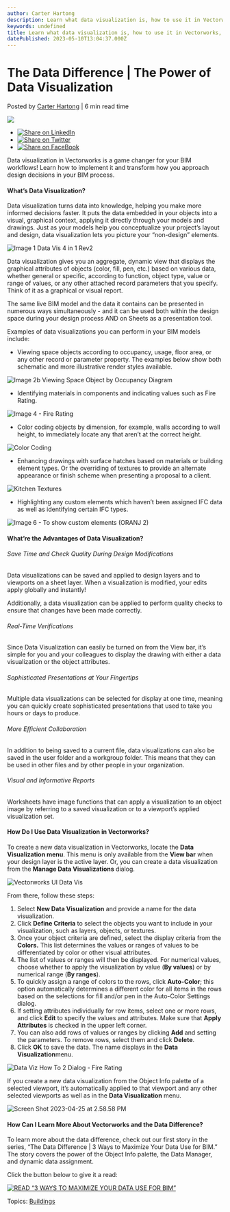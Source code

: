```yaml
---
author: Carter Hartong
description: Learn what data visualization is, how to use it in Vectorworks, and why it will give you and your colleagues a better understanding of your BIM models.
keywords: undefined
title: Learn what data visualization is, how to use it in Vectorworks, and why it will give you and your colleagues a better understanding of your BIM models. 
datePublished: 2023-05-10T13:04:37.000Z
---
```

  

# The Data Difference | The Power of Data Visualization

 Posted by [Carter Hartong](https://blog.vectorworks.net/author/carter-hartong) | 6 min read time 

![](https://blog.vectorworks.net/hubfs/Blog%20Images/230427_Data%20Difference%202%20Data%20Visualization/Image%206%20-%20To%20show%20custom%20elements%20%28ORANJ%202%29.png) 

* [![Share on LinkedIn](https://2659751.fs1.hubspotusercontent-na1.net/hubfs/2659751/michaelDemo/share-LI.png)](http://www.linkedin.com/shareArticle?mini=true&url=https%3A%2F%2Fblog.vectorworks.net%2Fcreating-meaningful-data-with-data-visualization-in-vectorworks)
* [![Share on Twitter](https://2659751.fs1.hubspotusercontent-na1.net/hubfs/2659751/michaelDemo/share-TW.png)](https://www.twitter.com/share?text=The%20Data%20Difference%20|%20The%20Power%20of%20Data%20Visualization&url=https%3A%2F%2Fblog.vectorworks.net%2Fcreating-meaningful-data-with-data-visualization-in-vectorworks&via=PMGTweets)
* [![Share on FaceBook](https://2659751.fs1.hubspotusercontent-na1.net/hubfs/2659751/michaelDemo/share-FB.png)](https://www.facebook.com/sharer/sharer.php?u=https%3A%2F%2Fblog.vectorworks.net%2Fcreating-meaningful-data-with-data-visualization-in-vectorworks)

Data visualization in Vectorworks is a game changer for your BIM workflows! Learn how to implement it and transform how you approach design decisions in your BIM process.

#### What’s Data Visualization? 

Data visualization turns data into knowledge, helping you make more informed decisions faster. It puts the data embedded in your objects into a visual, graphical context, applying it directly through your models and drawings. Just as your models help you conceptualize your project’s layout and design, data visualization lets you picture your “non-design” elements.

![Image 1 Data Vis 4 in 1 Rev2](https://blog.vectorworks.net/hs-fs/hubfs/Blog%20Images/230427_Data%20Difference%202%20Data%20Visualization/Image%201%20Data%20Vis%204%20in%201%20Rev2.png?width=1440&height=809&name=Image%201%20Data%20Vis%204%20in%201%20Rev2.png)

Data visualization gives you an aggregate, dynamic view that displays the graphical attributes of objects (color, fill, pen, etc.) based on various data, whether general or specific, according to function, object type, value or range of values, or any other attached record parameters that you specify. Think of it as a graphical or visual report.

The same live BIM model and the data it contains can be presented in numerous ways simultaneously - and it can be used both within the design space during your design process AND on Sheets as a presentation tool.

Examples of data visualizations you can perform in your BIM models include:

* Viewing space objects according to occupancy, usage, floor area, or any other record or parameter property. The examples below show both schematic and more illustrative render styles available.

![Image 2b Viewing Space Object by Occupancy Diagram](https://blog.vectorworks.net/hs-fs/hubfs/Blog%20Images/230427_Data%20Difference%202%20Data%20Visualization/Image%202b%20Viewing%20Space%20Object%20by%20Occupancy%20Diagram.png?width=1440&height=924&name=Image%202b%20Viewing%20Space%20Object%20by%20Occupancy%20Diagram.png)

* Identifying materials in components and indicating values such as Fire Rating.

![Image 4 - Fire Rating](https://blog.vectorworks.net/hs-fs/hubfs/Blog%20Images/230427_Data%20Difference%202%20Data%20Visualization/Image%204%20-%20Fire%20Rating.png?width=1440&height=781&name=Image%204%20-%20Fire%20Rating.png)

* Color coding objects by dimension, for example, walls according to wall height, to immediately locate any that aren’t at the correct height.

![Color Coding](https://blog.vectorworks.net/hs-fs/hubfs/Blog%20Images/230427_Data%20Difference%202%20Data%20Visualization/Color%20Coding.png?width=1440&height=870&name=Color%20Coding.png)

* Enhancing drawings with surface hatches based on materials or building element types. Or the overriding of textures to provide an alternate appearance or finish scheme when presenting a proposal to a client.

![Kitchen Textures](https://blog.vectorworks.net/hs-fs/hubfs/Blog%20Images/230427_Data%20Difference%202%20Data%20Visualization/Kitchen%20Textures.png?width=1440&height=594&name=Kitchen%20Textures.png)

* Highlighting any custom elements which haven’t been assigned IFC data as well as identifying certain IFC types.

![Image 6 - To show custom elements (ORANJ 2)](https://blog.vectorworks.net/hs-fs/hubfs/Blog%20Images/230427_Data%20Difference%202%20Data%20Visualization/Image%206%20-%20To%20show%20custom%20elements%20(ORANJ%202).png?width=1440&height=828&name=Image%206%20-%20To%20show%20custom%20elements%20(ORANJ%202).png)

#### What’re the Advantages of Data Visualization?

###### Save Time and Check Quality During Design Modifications

Data visualizations can be saved and applied to design layers and to viewports on a sheet layer. When a visualization is modified, your edits apply globally and instantly!

Additionally, a data visualization can be applied to perform quality checks to ensure that changes have been made correctly. 

###### Real-Time Verifications

Since Data Visualization can easily be turned on from the View bar, it’s simple for you and your colleagues to display the drawing with either a data visualization or the object attributes.

###### Sophisticated Presentations at Your Fingertips

Multiple data visualizations can be selected for display at one time, meaning you can quickly create sophisticated presentations that used to take you hours or days to produce.

###### More Efficient Collaboration

In addition to being saved to a current file, data visualizations can also be saved in the user folder and a workgroup folder. This means that they can be used in other files and by other people in your organization.

###### Visual and Informative Reports

Worksheets have image functions that can apply a visualization to an object image by referring to a saved visualization or to a viewport’s applied visualization set.

#### How Do I Use Data Visualization in Vectorworks?

To create a new data visualization in Vectorworks, locate the **Data Visualization menu**. This menu is only available from the **View bar** when your design layer is the active layer. Or, you can create a data visualization from the **Manage Data Visualizations** dialog.

![Vectorworks UI Data Vis](https://blog.vectorworks.net/hs-fs/hubfs/Blog%20Images/230427_Data%20Difference%202%20Data%20Visualization/Vectorworks%20UI%20Data%20Vis.png?width=1440&height=761&name=Vectorworks%20UI%20Data%20Vis.png)

From there, follow these steps:

1. Select **New Data Visualization** and provide a name for the data visualization.
2. Click **Define Criteria** to select the objects you want to include in your visualization, such as layers, objects, or textures.
3. Once your object criteria are defined, select the display criteria from the **Colors.** This list determines the values or ranges of values to be differentiated by color or other visual attributes.
4. The list of values or ranges will then be displayed. For numerical values, choose whether to apply the visualization by value (**By values**) or by numerical range (**By ranges**).
5. To quickly assign a range of colors to the rows, click **Auto-Color**; this option automatically determines a different color for all items in the rows based on the selections for fill and/or pen in the Auto-Color Settings dialog.
6. If setting attributes individually for row items, select one or more rows, and click **Edit** to specify the values and attributes. Make sure that **Apply Attributes** is checked in the upper left corner.
7. You can also add rows of values or ranges by clicking **Add** and setting the parameters. To remove rows, select them and click **Delete**.
8. Click **OK** to save the data. The name displays in the **Data** **Visualization**menu.

![Data Viz How To 2 Dialog - Fire Rating](https://blog.vectorworks.net/hs-fs/hubfs/Blog%20Images/230427_Data%20Difference%202%20Data%20Visualization/Data%20Viz%20How%20To%202%20Dialog%20-%20Fire%20Rating.png?width=500&height=485&name=Data%20Viz%20How%20To%202%20Dialog%20-%20Fire%20Rating.png)

If you create a new data visualization from the Object Info palette of a selected viewport, it’s automatically applied to that viewport and any other selected viewports as well as in the **Data Visualization** menu.

![Screen Shot 2023-04-25 at 2.58.58 PM](https://blog.vectorworks.net/hs-fs/hubfs/Blog%20Images/230427_Data%20Difference%202%20Data%20Visualization/Screen%20Shot%202023-04-25%20at%202.58.58%20PM.png?width=500&height=780&name=Screen%20Shot%202023-04-25%20at%202.58.58%20PM.png)  

#### How Can I Learn More About Vectorworks and the Data Difference?

To learn more about the data difference, check out our first story in the series, “The Data Difference | 3 Ways to Maximize Your Data Use for BIM.” The story covers the power of the Object Info palette, the Data Manager, and dynamic data assignment.

Click the button below to give it a read:

[![READ “3 WAYS TO MAXIMIZE YOUR DATA USE FOR BIM”](https://no-cache.hubspot.com/cta/default/3018241/ca9078ae-6bfa-455c-b3b2-e17a93ac2820.png)](https://cta-redirect.hubspot.com/cta/redirect/3018241/ca9078ae-6bfa-455c-b3b2-e17a93ac2820) 

 Topics: [Buildings](https://blog.vectorworks.net/topic/buildings) 

  